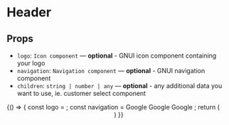 
<Meta title="Components/Header" component={Header} />

# Header

## Props

- `logo`: `Icon component` — **optional** - GNUI icon component containing your logo
- `navigation`: `Navigation component` — **optional** - GNUI navigation component
- `children`: `string | number | any` — **optional** - any additional data you want to use, ie. customer select component

<Preview>
  <Story name="default">
    {() => {    
      const logo = <Icon image="LOGO_EXAMPLE" height={'2rem'} width={'194px'} />;
      const navigation = <Navigation.Container>
        <Navigation.Item as="a" href="http://google.com" target="_blank">
          Google
        </Navigation.Item>
        <Navigation.Item as="a" href="http://google.com" target="_blank">
          Google
        </Navigation.Item>
        <Navigation.Item as="a" href="http://google.com" target="_blank">
          Google
        </Navigation.Item>
      </Navigation.Container>;
      return (<Header logo={logo} navigation={navigation} />)
    }}
  </Story>
</Preview>
